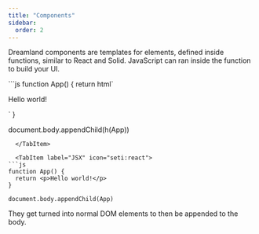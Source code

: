 ```yaml
---
title: "Components"
sidebar:
  order: 2
---
```


Dreamland components are templates for elements, defined inside functions, similar to React and Solid. JavaScript can ran inside the function to build your UI. 


<Tabs syncKey="language">
  <TabItem label="JavaScript" icon="seti:javascript">
```js
function App() {
  return html`<p>Hello world!</p>`
}

document.body.appendChild(h(App))
```
  </TabItem>

  <TabItem label="JSX" icon="seti:react">
```js
function App() {
  return <p>Hello world!</p>
}

document.body.appendChild(App)
```
  </TabItem>
</Tabs>

They get turned into normal DOM elements to then be appended to the body.